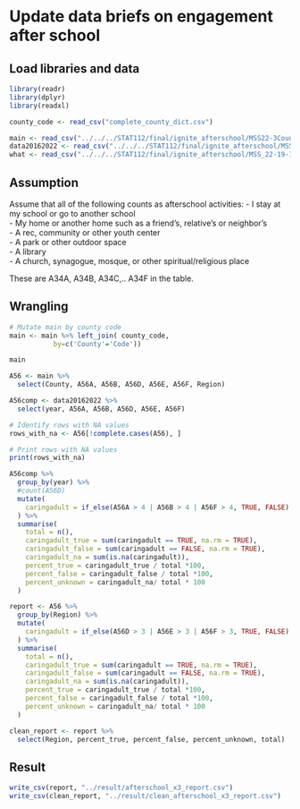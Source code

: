 
# Update data briefs on engagement after school

## Load libraries and data

```r
library(readr)
library(dplyr)
library(readxl)
```

```r
county_code <- read_csv("complete_county_dict.csv")
```

```r
main <- read_csv("../../../STAT112/final/ignite_afterschool/MSS22-3CountyNoRace/MSS22-3CountyNoRace.csv")
data20162022 <- read_csv("../../../STAT112/final/ignite_afterschool/MSS_22-19-16_trend-RaceNoCounty.csv")
what <- read_csv("../../../STAT112/final/ignite_afterschool/MSS_22-19-16_trend-RaceNoCounty.csv")
```
## Assumption

Assume that all of the following counts as afterschool activities:
- I stay at my school or go to another school \
- My home or another home such as a friend's, relative's or neighbor's \
- A rec, community or other youth center \
- A park or other outdoor space \
- A library \
- A church, synagogue, mosque, or other spiritual/religious place \ 

These are A34A, A34B, A34C,.. A34F in the table.


## Wrangling

```r
# Mutate main by county code
main <- main %>% left_join( county_code, 
           by=c('County'='Code'))

main
```

```r
A56 <- main %>%
  select(County, A56A, A56B, A56D, A56E, A56F, Region)

A56comp <- data20162022 %>% 
  select(year, A56A, A56B, A56D, A56E, A56F)
```

```r
# Identify rows with NA values
rows_with_na <- A56[!complete.cases(A56), ]

# Print rows with NA values
print(rows_with_na)
```
```r
A56comp %>%
  group_by(year) %>%
  #count(A56D)
  mutate(
    caringadult = if_else(A56A > 4 | A56B > 4 | A56F > 4, TRUE, FALSE)
  ) %>%
  summarise(
    total = n(),
    caringadult_true = sum(caringadult == TRUE, na.rm = TRUE),
    caringadult_false = sum(caringadult == FALSE, na.rm = TRUE),
    caringadult_na = sum(is.na(caringadult)),
    percent_true = caringadult_true / total *100,
    percent_false = caringadult_false / total *100,
    percent_unknown = caringadult_na/ total * 100
  ) 

```

```r
report <- A56 %>%
  group_by(Region) %>%
  mutate(
    caringadult = if_else(A56D > 3 | A56E > 3 | A56F > 3, TRUE, FALSE)
  ) %>%
  summarise(
    total = n(),
    caringadult_true = sum(caringadult == TRUE, na.rm = TRUE),
    caringadult_false = sum(caringadult == FALSE, na.rm = TRUE),
    caringadult_na = sum(is.na(caringadult)),
    percent_true = caringadult_true / total *100,
    percent_false = caringadult_false / total *100,
    percent_unknown = caringadult_na/ total * 100
  ) 

clean_report <- report %>%
  select(Region, percent_true, percent_false, percent_unknown, total)
```

## Result
```r
write_csv(report, "../result/afterschool_x3_report.csv")
write_csv(clean_report, "../result/clean_afterschool_x3_report.csv")

```


